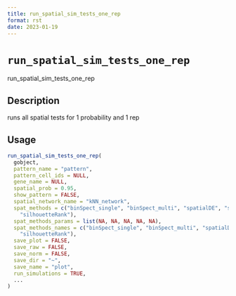 ```yaml
--- 
title: run_spatial_sim_tests_one_rep 
format: rst 
date: 2023-01-19 
--- 
```

# `run_spatial_sim_tests_one_rep`

run_spatial_sim_tests_one_rep


## Description

runs all spatial tests for 1 probability and 1 rep


## Usage

```r
run_spatial_sim_tests_one_rep(
  gobject,
  pattern_name = "pattern",
  pattern_cell_ids = NULL,
  gene_name = NULL,
  spatial_prob = 0.95,
  show_pattern = FALSE,
  spatial_network_name = "kNN_network",
  spat_methods = c("binSpect_single", "binSpect_multi", "spatialDE", "spark",
    "silhouetteRank"),
  spat_methods_params = list(NA, NA, NA, NA, NA),
  spat_methods_names = c("binSpect_single", "binSpect_multi", "spatialDE", "spark",
    "silhouetteRank"),
  save_plot = FALSE,
  save_raw = FALSE,
  save_norm = FALSE,
  save_dir = "~",
  save_name = "plot",
  run_simulations = TRUE,
  ...
)
```


